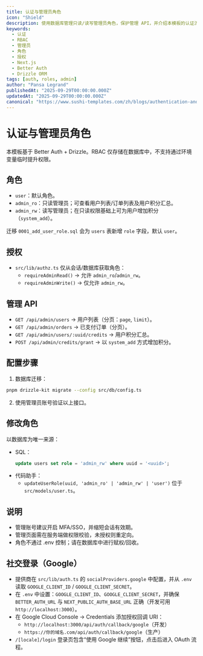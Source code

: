 ```yaml
---
title: 认证与管理员角色
icon: "Shield"
description: 使用数据库管理只读/读写管理员角色，保护管理 API，并介绍本模板的认证流程。
keywords:
  - 认证
  - RBAC
  - 管理员
  - 角色
  - 授权
  - Next.js
  - Better Auth
  - Drizzle ORM
tags: [auth, roles, admin]
author: "Pansa Legrand"
publishedAt: "2025-09-29T00:00:00.000Z"
updatedAt: "2025-09-29T00:00:00.000Z"
canonical: "https://www.sushi-templates.com/zh/blogs/authentication-and-admin"
---
```


# 认证与管理员角色

本模板基于 Better Auth + Drizzle。RBAC 仅存储在数据库中，不支持通过环境变量临时提升权限。

## 角色

- `user`：默认角色。
- `admin_ro`：只读管理员；可查看用户列表/订单列表及用户积分汇总。
- `admin_rw`：读写管理员；在只读权限基础上可为用户增加积分（`system_add`）。

迁移 `0001_add_user_role.sql` 会为 `users` 表新增 `role` 字段，默认 `user`。

## 授权

- `src/lib/authz.ts` 仅从会话/数据库获取角色：
  - `requireAdminRead()` → 允许 `admin_ro`/`admin_rw`。
  - `requireAdminWrite()` → 仅允许 `admin_rw`。

## 管理 API

- `GET /api/admin/users` → 用户列表（分页：`page`, `limit`）。
- `GET /api/admin/orders` → 已支付订单（分页）。
- `GET /api/admin/users/:uuid/credits` → 用户积分汇总。
- `POST /api/admin/credits/grant` → 以 `system_add` 方式增加积分。

## 配置步骤

1) 数据库迁移：

```bash
pnpm drizzle-kit migrate --config src/db/config.ts
```

2) 使用管理员账号验证以上接口。

## 修改角色

以数据库为唯一来源：

- SQL：
  ```sql
  update users set role = 'admin_rw' where uuid = '<uuid>';
  ```
- 代码助手：
  - `updateUserRole(uuid, 'admin_ro' | 'admin_rw' | 'user')` 位于 `src/models/user.ts`。

## 说明

- 管理账号建议开启 MFA/SSO，并缩短会话有效期。
- 管理页面需在服务端做权限校验，未授权则重定向。
- 角色不通过 .env 控制；请在数据库中进行赋权/回收。

## 社交登录（Google）

- 提供商在 `src/lib/auth.ts` 的 `socialProviders.google` 中配置，并从 `.env` 读取 `GOOGLE_CLIENT_ID` / `GOOGLE_CLIENT_SECRET`。
- 在 `.env` 中设置：`GOOGLE_CLIENT_ID`、`GOOGLE_CLIENT_SECRET`，并确保 `BETTER_AUTH_URL` 与 `NEXT_PUBLIC_AUTH_BASE_URL` 正确（开发可用 `http://localhost:3000`）。
- 在 Google Cloud Console → Credentials 添加授权回调 URI：
  - `http://localhost:3000/api/auth/callback/google`（开发）
  - `https://你的域名.com/api/auth/callback/google`（生产）
- `/[locale]/login` 登录页包含“使用 Google 继续”按钮，点击后进入 OAuth 流程。
